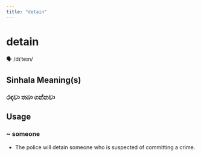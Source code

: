 ```yaml
---
title: "detain"
---
```


# detain

🗣️ /dɪˈteɪn/

## Sinhala Meaning(s)

### රඳවා තබා ගන්නවා

## Usage

### ~ someone

- The police will detain someone who is suspected of committing a crime. 

